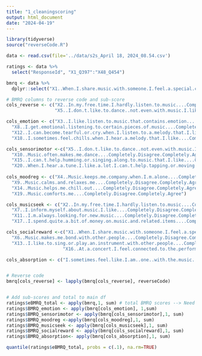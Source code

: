 ```yaml
---
title: "1_cleaningscoring"
output: html_document
date: "2024-04-19"
---
```


```r
library(tidyverse)
source("reverseCode.R")
```

```r
data <- read.csv(file='../data/s2s_April 18, 2024_08.54.csv')
```

```r
ratings <- data %>%
  select("ResponseId", "X1_Q397":"X48_Q454")
```

```r
bmrq <- data %>%
  dplyr::select("X1..When.I.share.music.with.someone.I.feel.a.special.connection.with.that.person....Completely.Disagree.Completely.Agree":"X20..When.I.hear.a.tune.I.like.a.lot.I.can.t.help.tapping.or.moving.to.its.beat....Completely.Disagree.Completely.Agree", "I.sometimes.feel.like.I.am..one..with.the.music....Completely.disagree.Completely.agree", "While.listening.to.music..I.may.become.so.involved.that.I.may.forget.about.myself.and.my..surroundings....Completely.disagree.Completely.agree", "It.is.sometimes.possible.for.me.to.be.completely.immersed.in.music.and.to.feel.as.if.my..whole.state.of.consciousness.has.been.temporarily.altered....Completely.disagree.Completely.agree", "When.I.am.listening.to.music..I.can.tune.out.everything.else....Completely.disagree.Completely.agree")

# BMRQ columns to reverse code and sub-score
cols_reverse <- c("X2..In.my.free.time.I.hardly.listen.to.music....Completely.Disagree.Completely.Agree",
                  "X5..I.don.t.like.to.dance..not.even.with.music.I.like....Completely.Disagree.Completely.Agree")

cols_emotion <- c("X3..I.like.listen.to.music.that.contains.emotion....Completely.Disagree.Completely.Agree",
  "X8..I.get.emotional.listening.to.certain.pieces.of.music....Completely.Disagree.Completely.Agree",
  "X12..I.can.become.tearful.or.cry.when.I.listen.to.a.melody.that.I.like.very.much....Completely.Disagree.Completely.Agree",
  "X18..I.sometimes.feel.chills.when.I.hear.a.melody.that.I.like....Completely.Disagree.Completely.Agree")

cols_sensorimotor <-c("X5..I.don.t.like.to.dance..not.even.with.music.I.like....Completely.Disagree.Completely.Agree",
  "X10..Music.often.makes.me.dance....Completely.Disagree.Completely.Agree",
  "X15..I.can.t.help.humming.or.singing.along.to.music.that.I.like....Completely.Disagree.Completely.Agree",
  "X20..When.I.hear.a.tune.I.like.a.lot.I.can.t.help.tapping.or.moving.to.its.beat....Completely.Disagree.Completely.Agree")
                      
cols_moodreg <- c("X4..Music.keeps.me.company.when.I.m.alone....Completely.Disagree.Completely.Agree",
  "X9..Music.calms.and.relaxes.me....Completely.Disagree.Completely.Agree",
  "X14..Music.helps.me.chill.out....Completely.Disagree.Completely.Agree",
  "X19..Music.comforts.me....Completely.Disagree.Completely.Agree")

cols_musicseek <- c("X2..In.my.free.time.I.hardly.listen.to.music....Completely.Disagree.Completely.Agree",
  "X7..I.inform.myself.about.music.I.like....Completely.Disagree.Completely.Agree",
  "X11..I.m.always.looking.for.new.music....Completely.Disagree.Completely.Agree",
  "X17..I.spend.quite.a.bit.of.money.on.music.and.related.items....Completely.Disagree.Completely.Agree")

cols_socialreward <-c("X1..When.I.share.music.with.someone.I.feel.a.special.connection.with.that.person....Completely.Disagree.Completely.Agree",
  "X6..Music.makes.me.bond.with.other.people....Completely.Disagree.Completely.Agree",
  "X13..I.like.to.sing.or.play.an.instrument.with.other.people....Completely.Disagree.Completely.Agree",
                     "X16..At.a.concert.I.feel.connected.to.the.performers.and.the.audience....Completely.Disagree.Completely.Agree")

cols_absorption <- c("I.sometimes.feel.like.I.am..one..with.the.music....Completely.disagree.Completely.agree", "While.listening.to.music..I.may.become.so.involved.that.I.may.forget.about.myself.and.my..surroundings....Completely.disagree.Completely.agree", "It.is.sometimes.possible.for.me.to.be.completely.immersed.in.music.and.to.feel.as.if.my..whole.state.of.consciousness.has.been.temporarily.altered....Completely.disagree.Completely.agree", "When.I.am.listening.to.music..I.can.tune.out.everything.else....Completely.disagree.Completely.agree")


# Reverse code
bmrq[cols_reverse] <- lapply(bmrq[cols_reverse], reverseCode)


# Add sub-scores and total to main df
ratings$eBMRQ_total <- apply(bmrq,1, sum) # total BMRQ scores --> Need to add absorption scores
ratings$BMRQ_emotion <- apply(bmrq[cols_emotion], 1,sum)
ratings$BMRQ_sensorimotor <- apply(bmrq[cols_sensorimotor],1, sum)
ratings$BMRQ_moodreg <-apply(bmrq[cols_moodreg],1, sum)
ratings$BMRQ_musicseek <- apply(bmrq[cols_musicseek],1, sum)
ratings$BMRQ_socialreward <- apply(bmrq[cols_socialreward],1, sum)
ratings$BMRQ_absorption<- apply(bmrq[cols_absorption],1, sum)

quantile(ratings$eBMRQ_total, probs = c(.1), na.rm=TRUE)
```

```r

```